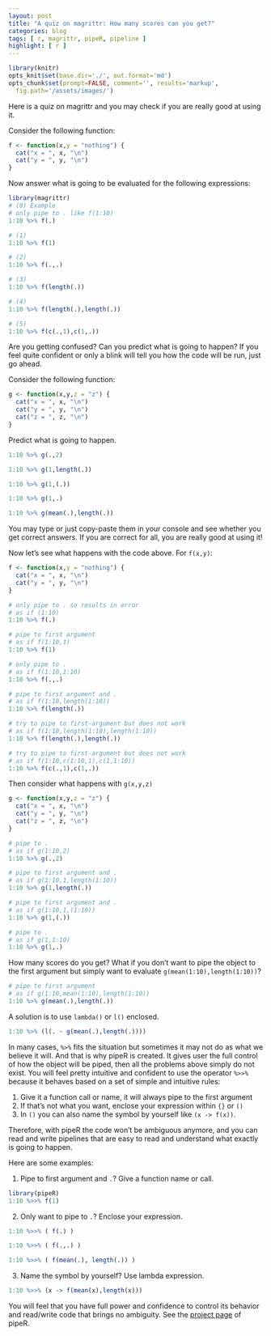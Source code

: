 ```yaml
---
layout: post
title: "A quiz on magrittr: How many scores can you get?"
categories: blog
tags: [ r, magrittr, pipeR, pipeline ]
highlight: [ r ]
---
```


```r
library(knitr)
opts_knit$set(base.dir='./', out.format='md')
opts_chunk$set(prompt=FALSE, comment='', results='markup',
  fig.path='/assets/images/')
```

Here is a quiz on magrittr and you may check if you are really good at using it.

Consider the following function:

```r
f <- function(x,y = "nothing") {
  cat("x = ", x, "\n")
  cat("y = ", y, "\n")
}
```

Now answer what is going to be evaluated for the following expressions:

```r
library(magrittr)
# (0) Example
# only pipe to . like f(1:10)
1:10 %>% f(.) 
```

```r
# (1)
1:10 %>% f(1)
```

```r
# (2)
1:10 %>% f(.,.)
```

```r
# (3)
1:10 %>% f(length(.)) 
```

```r
# (4)
1:10 %>% f(length(.),length(.)) 
```

```r
# (5)
1:10 %>% f(c(.,1),c(1,.))
```

Are you getting confused? Can you predict what is going to happen? If you feel quite confident or only a blink will tell you how the code will be run, just go ahead.

Consider the following function:

```r
g <- function(x,y,z = "z") {
  cat("x = ", x, "\n")
  cat("y = ", y, "\n")
  cat("z = ", z, "\n")
}
```

Predict what is going to happen.

```r
1:10 %>% g(.,2)
```

```r
1:10 %>% g(1,length(.))
```

```r
1:10 %>% g(1,(.))
```

```r
1:10 %>% g(1,.)
```

```r
1:10 %>% g(mean(.),length(.))
```

You may type or just copy-paste them in your console and see whether you get correct answers. If you are correct for all, you are really good at using it!

Now let's see what happens with the code above. For `f(x,y)`:

```r
f <- function(x,y = "nothing") {
  cat("x = ", x, "\n")
  cat("y = ", y, "\n")
}
```

```r
# only pipe to . so results in error
# as if (1:10)
1:10 %>% f(.) 
```

```r
# pipe to first argument
# as if f(1:10,1)
1:10 %>% f(1) 
```

```r
# only pipe to .
# as if f(1:10,1:10)
1:10 %>% f(.,.) 
```

```r
# pipe to first argument and .
# as if f(1:10,length(1:10))
1:10 %>% f(length(.)) 
```

```r
# try to pipe to first-argument but does not work
# as if f(1:10,length(1:10),length(1:10))
1:10 %>% f(length(.),length(.)) 
```

```r
# try to pipe to first-argument but does not work
# as if f(1:10,c(1:10,1),c(1,1:10))
1:10 %>% f(c(.,1),c(1,.))
```

Then consider what happens with `g(x,y,z)`

```r
g <- function(x,y,z = "z") {
  cat("x = ", x, "\n")
  cat("y = ", y, "\n")
  cat("z = ", z, "\n")
}
```

```r
# pipe to .
# as if g(1:10,2)
1:10 %>% g(.,2)
```

```r
# pipe to first argument and .
# as if g(1:10,1,length(1:10))
1:10 %>% g(1,length(.))
```

```r
# pipe to first argument and .
# as if g(1:10,1,(1:10))
1:10 %>% g(1,(.))
```

```r
# pipe to .
# as if g(1,1:10)
1:10 %>% g(1,.)
```

How many scores do you get? What if you don't want to pipe the object to the first argument but simply want to evaluate `g(mean(1:10),length(1:10))`?

```r
# pipe to first argument
# as if g(1:10,mean(1:10),length(1:10))
1:10 %>% g(mean(.),length(.))
```

A solution is to use `lambda()` or `l()` enclosed.

```r
1:10 %>% (l(. ~ g(mean(.),length(.))))
```

In many cases, `%>%` fits the situation but sometimes it may not do as what we believe it will. And that is why pipeR is created. It gives user the full control of how the object will be piped, then all the problems above simply do not exist. You will feel pretty intuitive and confident to use the operator `%>>%` because it behaves based on a set of simple and intuitive rules:

1. Give it a function call or name, it will always pipe to the first argument
2. If that's not what you want, enclose your expression within `{}` or `()`
3. In `()` you can also name the symbol by yourself like `(x -> f(x))`.

Therefore, with pipeR the code won't be ambiguous anymore, and you can read and write pipelines that are easy to read and understand what exactly is going to happen.

Here are some examples:

1. Pipe to first argument and `.`? Give a function name or call.

```r
library(pipeR)
1:10 %>>% f(1)
```

2. Only want to pipe to `.`? Enclose your expression.

```r
1:10 %>>% ( f(.) )
```

```r
1:10 %>>% ( f(.,.) )
```

```r
1:10 %>>% ( f(mean(.), length(.)) )
```

3. Name the symbol by yourself? Use lambda expression.

```r
1:10 %>>% (x -> f(mean(x),length(x)))
```

You will feel that you have full power and confidence to control its behavior and read/write code that brings no ambiguity. See the [project page](http://renkun.me/pipeR/) of pipeR.
